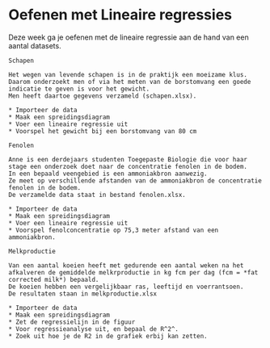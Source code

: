 # Oefenen met Lineaire regressies

Deze week ga je oefenen met de lineaire regressie aan de hand van een aantal datasets.

```exercise
Schapen

Het wegen van levende schapen is in de praktijk een moeizame klus.
Daarom onderzoekt men of via het meten van de borstomvang een goede indicatie te geven is voor het gewicht.
Men heeft daartoe gegevens verzameld (schapen.xlsx).

* Importeer de data
* Maak een spreidingsdiagram
* Voer een lineaire regressie uit
* Voorspel het gewicht bij een borstomvang van 80 cm

```


```exercise
Fenolen

Anne is een derdejaars studenten Toegepaste Biologie die voor haar stage een onderzoek doet naar de concentratie fenolen in de bodem.
In een bepaald veengebied is een ammoniakbron aanwezig.
Ze meet op verschillende afstanden van de ammoniakbron de concentratie fenolen in de bodem.
De verzamelde data staat in bestand fenolen.xlsx.

* Importeer de data
* Maak een spreidingsdiagram
* Voer een lineaire regressie uit
* Voorspel fenolconcentratie op 75,3 meter afstand van een ammoniakbron.

```


```exercise
Melkproductie

Van een aantal koeien heeft met gedurende een aantal weken na het afkalveren de gemiddelde melkrproductie in kg fcm per dag (fcm = *fat corrected milk*) bepaald.
De koeien hebben een vergelijkbaar ras, leeftijd en voerrantsoen. 
De resultaten staan in melkproductie.xlsx

* Importeer de data
* Maak een spreidingsdiagram
* Zet de regressielijn in de figuur
* Voor regressieanalyse uit, en bepaal de R^2^. 
* Zoek uit hoe je de R2 in de grafiek erbij kan zetten.


```

